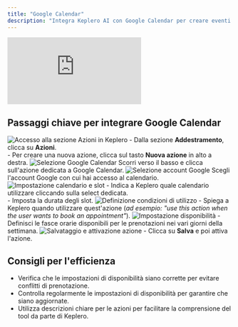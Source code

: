 ```yaml
---
title: "Google Calendar"
description: "Integra Keplero AI con Google Calendar per creare eventi e gestire appuntamenti"
---
```


<Frame caption="Video-guida: come integrare Google Calendar con Keplero AI">
  <iframe
    className="w-full aspect-video rounded-xl"
    src="https://www.loom.com/embed/dd38b249251940e38a995a17da9e0e4a"
    title="Video tutorial integrazione Google Calendar con Keplero AI"
    frameBorder="0"
    allow="accelerometer; autoplay; clipboard-write; encrypted-media; gyroscope; picture-in-picture"
    allowFullScreen
  ></iframe>
</Frame>

## Passaggi chiave per integrare Google Calendar

<Steps>
  <Step title="Accedere alla sezione Azioni">
    <Frame>
      <img src="https://loom.com/i/f80e675841d54d09a68a5b584af1973d?workflows_screenshot=true" alt="Accesso alla sezione Azioni in Keplero" />
    </Frame>
    - Dalla sezione <b>Addestramento</b>, clicca su <b>Azioni</b>.<br />
    - Per creare una nuova azione, clicca sul tasto <b>Nuova azione</b> in alto a destra.
  </Step>

  <Step title="Selezionare l'azione per Google Calendar">
    <Frame>
      <img src="https://loom.com/i/f80e675841d54d09a68a5b584af1973d?workflows_screenshot=true" alt="Selezione Google Calendar" />
    </Frame>
    Scorri verso il basso e clicca sull'azione dedicata a Google Calendar.
  </Step>

  <Step title="Selezionare l'account Google">
    <Frame>
      <img src="https://loom.com/i/b806745ff4674d3ba1f9e9d507e5ee87?workflows_screenshot=true" alt="Selezione account Google" />
    </Frame>
    Scegli l'account Google con cui hai accesso al calendario.
  </Step>

  <Step title="Impostare il calendario e la durata degli slot">
    <Frame>
      <img src="https://loom.com/i/b806745ff4674d3ba1f9e9d507e5ee87?workflows_screenshot=true" alt="Impostazione calendario e slot" />
    </Frame>
    - Indica a Keplero quale calendario utilizzare cliccando sulla select dedicata.<br />
    - Imposta la durata degli slot.
  </Step>

  <Step title="Definire quando utilizzare l'azione">
    <Frame>
      <img src="https://loom.com/i/b806745ff4674d3ba1f9e9d507e5ee87?workflows_screenshot=true" alt="Definizione condizioni di utilizzo" />
    </Frame>
    - Spiega a Keplero quando utilizzare quest'azione (<i>ad esempio: "use this action when the user wants to book an appointment"</i>).
  </Step>

  <Step title="Impostare le disponibilità">
    <Frame>
      <img src="https://loom.com/i/c00f2bce7968435eaead615c14046c62?workflows_screenshot=true" alt="Impostazione disponibilità" />
    </Frame>
    - Definisci le fasce orarie disponibili per le prenotazioni nei vari giorni della settimana.
  </Step>

  <Step title="Salvare e attivare l'azione">
    <Frame>
      <img src="https://loom.com/i/c00f2bce7968435eaead615c14046c62?workflows_screenshot=true" alt="Salvataggio e attivazione azione" />
    </Frame>
    - Clicca su <b>Salva</b> e poi attiva l'azione.
  </Step>
</Steps>

## Consigli per l'efficienza

- Verifica che le impostazioni di disponibilità siano corrette per evitare conflitti di prenotazione.
- Controlla regolarmente le impostazioni di disponibilità per garantire che siano aggiornate.
- Utilizza descrizioni chiare per le azioni per facilitare la comprensione del tool da parte di Keplero.